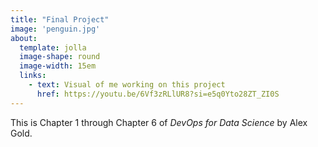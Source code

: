 ```yaml
---
title: "Final Project"
image: 'penguin.jpg'
about:
  template: jolla
  image-shape: round
  image-width: 15em
  links: 
    - text: Visual of me working on this project
      href: https://youtu.be/6Vf3zRLlUR8?si=e5q0Yto28ZT_ZI0S
---
```


This is Chapter 1 through Chapter 6 of *DevOps for Data Science* by Alex Gold.